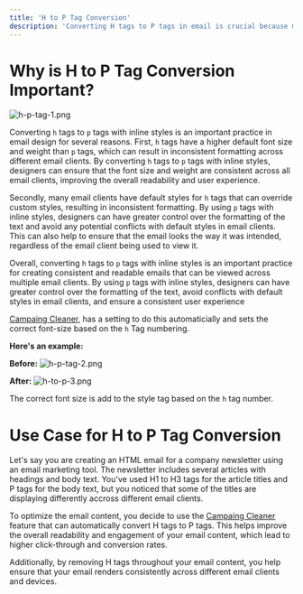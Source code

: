 ```yaml
---
title: 'H to P Tag Conversion'
description: 'Converting H tags to P tags in email is crucial because many email clients, including Gmail and Yahoo, strip out the styles associated with H tags.'
---
```


# Why is H to P Tag Conversion Important?
![h-p-tag-1.png](/images/h-p-tag-1.png)

Converting `h` tags to `p` tags with inline styles is an important practice in email design for several reasons. First, `h` tags have a higher default font size and weight than `p` tags, which can result in inconsistent formatting across different email clients. By converting `h` tags to `p` tags with inline styles, designers can ensure that the font size and weight are consistent across all email clients, improving the overall readability and user experience.

Secondly, many email clients have default styles for `h` tags that can override custom styles, resulting in inconsistent formatting. By using `p` tags with inline styles, designers can have greater control over the formatting of the text and avoid any potential conflicts with default styles in email clients. This can also help to ensure that the email looks the way it was intended, regardless of the email client being used to view it.

Overall, converting `h` tags to `p` tags with inline styles is an important practice for creating consistent and readable emails that can be viewed across multiple email clients. By using `p` tags with inline styles, designers can have greater control over the formatting of the text, avoid conflicts with default styles in email clients, and ensure a consistent user experience

[Campaing Cleaner](https://campaigncleaner.com/), has a setting to do this automaticially and sets the correct font-size based on the `h` Tag numbering. 

**Here's an example:**

**Before:**
![h-p-tag-2.png](/images/h-p-tag-2.png)

**After:**
![h-to-p-3.png](/images/h-p-tag-3.png)

The correct font size is add to the style tag based on the `h` tag number.

# Use Case for H to P Tag Conversion
<Note>
Let's say you are creating an HTML email for a company newsletter using an email marketing tool. The newsletter includes several articles with headings and body text. You've used H1 to H3 tags for the article titles and P tags for the body text, but you noticed that some of the titles are displaying differently accross different email clients.
 
To optimize the email content, you decide to use the [Campaing Cleaner](https://campaigncleaner.com/) feature that can automatically convert H tags to P tags. This helps improve the overall readability and engagement of your email content, which lead to higher click-through and conversion rates.
 
Additionally, by removing H tags throughout your email content, you help ensure that your email renders consistently across different email clients and devices.
</Note>

